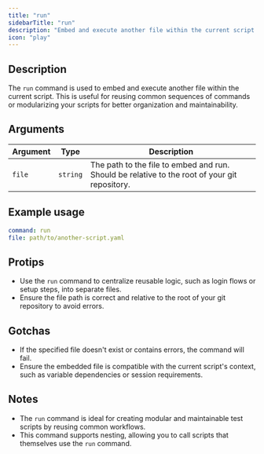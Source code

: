 ```yaml
---
title: "run"
sidebarTitle: "run"
description: "Embed and execute another file within the current script."
icon: "play"
---
```


## Description

The `run` command is used to embed and execute another file within the current script. This is useful for reusing common sequences of commands or modularizing your scripts for better organization and maintainability.

## Arguments

| Argument | Type     | Description                                                                                   |
| -------- | -------- | --------------------------------------------------------------------------------------------- |
| `file`   | `string` | The path to the file to embed and run. Should be relative to the root of your git repository. |

## Example usage

```yaml
command: run
file: path/to/another-script.yaml
```

## Protips

- Use the `run` command to centralize reusable logic, such as login flows or setup steps, into separate files.
- Ensure the file path is correct and relative to the root of your git repository to avoid errors.

## Gotchas

- If the specified file doesn't exist or contains errors, the command will fail.
- Ensure the embedded file is compatible with the current script's context, such as variable dependencies or session requirements.

## Notes

- The `run` command is ideal for creating modular and maintainable test scripts by reusing common workflows.
- This command supports nesting, allowing you to call scripts that themselves use the `run` command.
